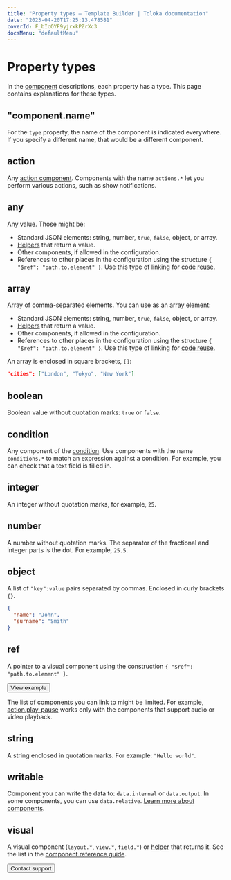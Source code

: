 ```yaml
---
title: "Property types — Template Builder | Toloka documentation"
date: "2023-04-20T17:25:13.478581"
coverId: F_bIcOYF9yjrxkPZrXc3
docsMenu: "defaultMenu"
---
```


# Property types

In the [component](/docs/template-builder/reference/) descriptions, each property has a type. This page contains explanations for these types.

## "component.name"

For the `type` property, the name of the component is indicated everywhere. If you specify a different name, that would be a different component.

## action

Any [action component](/docs/template-builder/reference/actions). Components with the name `actions.*` let you perform various actions, such as show notifications.

## any

Any value. Those might be:

- Standard JSON elements: string, number, `true`, `false`, object, or array.
- [Helpers](/docs/template-builder/reference/helpers) that return a value.
- Other components, if allowed in the configuration.
- References to other places in the configuration using the structure `{ "$ref": "path.to.element" }`. Use this type of linking for [code reuse](/docs/template-builder/best-practices/reuse).

## array

Array of comma-separated elements. You can use as an array element:

- Standard JSON elements: string, number, `true`, `false`, object, or array.
- [Helpers](/docs/template-builder/reference/helpers) that return a value.
- Other components, if allowed in the configuration.
- References to other places in the configuration using the structure `{ "$ref": "path.to.element" }`. Use this type of linking for [code reuse](/docs/template-builder/best-practices/reuse).

An array is enclosed in square brackets, `[]`:

```json
"cities": ["London", "Tokyo", "New York"]
```

## boolean

Boolean value without quotation marks: `true` or `false`.

## condition

Any component of the [condition](/docs/template-builder/reference/conditions). Use components with the name `conditions.*` to match an expression against a condition. For example, you can check that a text field is filled in.

## integer

An integer without quotation marks, for example, `25`.

## number

A number without quotation marks. The separator of the fractional and integer parts is the dot. For example, `25.5`.

## object

A list of `"key":value` pairs separated by commas. Enclosed in curly brackets `{}`.

```json
{
  "name": "John",
  "surname": "Smith"
}
```

## ref

A pointer to a visual component using the construction `{ "$ref": "path.to.element" }`.

<Button themeColor="light" view="default" size="l" type="link" url="https://ya.cc/t/AiIEBqw-3YbMBH">View example</Button>

<Note mode="note" title="Note">

The list of components you can link to might be limited. For example, [action.play-pause](/docs/template-builder/reference/action.play-pause) works only with the components that support audio or video playback.

</Note>

## string

A string enclosed in quotation marks. For example: `"Hello world"`.

## writable

Component you can write the data to: `data.internal` or `data.output`. In some components, you can use `data.relative`. [Learn more about components](/docs/template-builder/operations/work-with-data).

## visual

A visual component (`layout.*`, `view.*`, `field.*`) or [helper](/docs/template-builder/reference/helpers) that returns it. See the list in the [component reference guide](/docs/template-builder/reference/).

<Button themeColor="light" view="default" size="l" type="link" url="/docs/guide/troubleshooting/support?form-source=template-builder-types">Contact support</Button>
